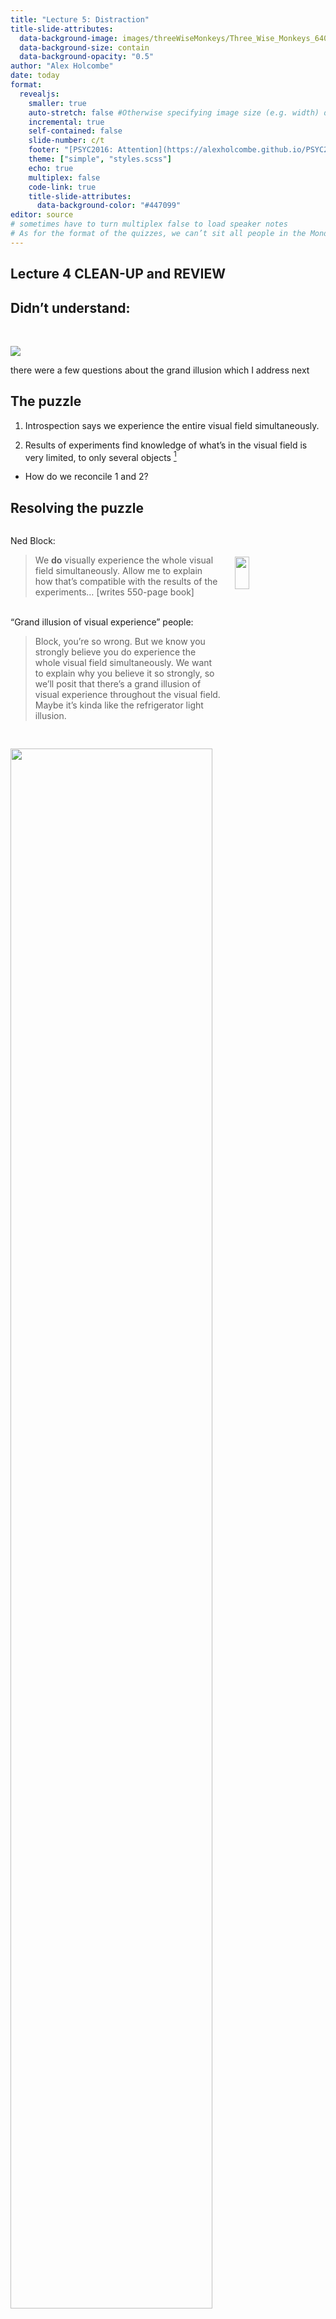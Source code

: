 ```yaml
---
title: "Lecture 5: Distraction"
title-slide-attributes:
  data-background-image: images/threeWiseMonkeys/Three_Wise_Monkeys_640px.jpeg
  data-background-size: contain
  data-background-opacity: "0.5"
author: "Alex Holcombe"
date: today
format: 
  revealjs:
    smaller: true
    auto-stretch: false #Otherwise specifying image size (e.g. width) doesn't work!
    incremental: true
    self-contained: false
    slide-number: c/t
    footer: "[PSYC2016: Attention](https://alexholcombe.github.io/PSYC2016lectures)"
    theme: ["simple", "styles.scss"]
    echo: true
    multiplex: false
    code-link: true
    title-slide-attributes:
      data-background-color: "#447099"
editor: source
# sometimes have to turn multiplex false to load speaker notes
# As for the format of the quizzes, we can’t sit all people in the Monday class, so I give the quiz question at the end and will explain it first thing on tuesday.  The quiz question is open until 3pm Tuesday.  For the Tuesday and Thursday class, the quiz opens at the start, but I explain it after it closes at 3:50pm. I have found setting an alarm on my phone for 3:50 (or a bit later) works well to ensure that I get to it before running out of time.
---
```


## Lecture 4 CLEAN-UP and REVIEW {background-image="images/threeWiseMonkeys/640.jpg" background-opacity="0.07"}


## Didn't understand:
<BR>

![](images/responses/didntUnderstandLecture4_29Aug2023.png)

::: notes :::
there were a few questions about the grand illusion which I address next
:::

## The puzzle

1. Introspection says we experience the entire visual field simultaneously.

2. Results of experiments find knowledge of what's in the visual field is very limited, to only several objects ^[if you do things to prevent attention wandering around and building up the scene representation over time]



-   How do we reconcile 1 and 2?

## Resolving the puzzle

::: columns
::: {.column width="70%"}

Ned Block: 

> We **do** visually experience the whole visual field simultaneously. Allow me to explain how that's compatible with the results of the experiments...
[writes 550-page book] 

<BR>
"Grand illusion of visual experience" people: 

> Block, you're so wrong. But we know you strongly believe you do experience the whole visual field simultaneously. We want to explain why you believe it so strongly, so we'll posit that there's a grand illusion of visual experience throughout the visual field. Maybe it's kinda like the refrigerator light illusion.

:::

::: {.column width="30%"}

<BR><BR>
![](images/NedBlockBook.jpg){width=40%}

:::
:::


## 

![](images/argumentForGrandIllusion.png){width=80%}

The argument relies on having visual experience of the whole visual field entailing that you'd detect major changes to the visual field. ^[if you don't know what "entail" means, please look it up :)]

But based on our analysis of what change detection involves, it may not entail that.

So that argument for the "grand illusion" is not very good.


##  {background-image="images/threeWiseMonkeys/640.jpg" background-opacity="0.07"}

![](images/responses/grandIllusionThoughts.png)

## Review of the argument, now in essay format in case it helps {background-image="images/threeWiseMonkeys/640.jpg" background-opacity="0.07"}

[The "grand illusion" argument]{.underline}: if we really did experience everything in the scene, we would quickly detect changes to the objects in the scene. So, because we don't quickly detect many changes to the scene (change blindness), we must *not* really experience everything.

After hearing the argument, about half of students agreed that our feeling of experiencing everything must be only an illusion.

![](images/responses/WhatDidYouThinkOfGrandIllusionArgument.png){width=50%}

But the grand illusion argument is actually *not* a great argument; the first part that says that if we really did experience everything, we would quickly detect changes. Maybe we really do experience everything but we don't have a comparison process that's always comparing everything. Or maybe we really do experience everything but we don't have a representation of the scene a short time ago, so we can't do the comparison. In other words, the idea that "if we really did experience everything, we would quickly detect changes" may be false.

::: notes :::
I know it's hard.
:::

## Lectures 1-4 overview {background-image="images/threeWiseMonkeys/640.jpg" background-opacity="0.07"}

-   A bridge between the Perception and Cognition parts of PSYC2016

-   Our mental architecture is massively-parallel, followed by bottleneck(s)
    -   Various details, including individual vs. combining features and change blindness
-   To deal with this architecture, we have:
    -   Crude salience and alerting mechanisms
    -   Guidance of attention by memory

-   This helps explain distractions

![](images/bottleneck.png){.absolute bottom=10 right=10 width="150"}

::: notes :::
Our animal natures
Now we can think in more informed way about distraction
:::

## Get involved in research! {background-image="images/threeWiseMonkeys/640.jpg" background-opacity="0.1"}

Talk to me or other academics.

::: notes :::
If you like this kind of stuff (and I know some of you probably hate it)
But I know it's not just me who finds it really cool that can..
:::

## Lectures 1-2 outline {background-image="images/threeWiseMonkeys/640.jpg" background-opacity="0.07"}

::: {.nonincremental}

1. Why we need selective attention
    -   Overt attention
    -   Bottleneck architecture of the visual system necessitates covert attention
    -   Need for vigilance
        -   Because of bottleneck, we evolved crude salience and alerting mechanisms
    
2. Kinds of selection
    - More on the parallel processing prior to the bottleneck
        -   Binocular rivalry vs. two separated letters
    - Bottom-up attention (Chapters 7 and 9)
    -   Our behavior is a mish-mash of competition between top-down and bottom-up
    -   Combinations of features typically aren't processed in parallel
      -   Selective attention is needed to combine features
    -   Feature selection is compulsorily global
      -   Maybe because What processing (features) occurs on different pathway than Where pathway, which mediates spatial attention

:::

## Lecture 3 outline {background-image="images/threeWiseMonkeys/640.jpg" background-opacity="0.07"}

::: {.nonincremental}

3. Treisman's diagram and combining features
  -   Individual-feature salience is computed in parallel
  -   Flat search slopes (parallel) vs. steep (serial)
  -   Combining features from two different objects takes the longest, but even within an object takes awhile (both require focused attention)
  -   It feels like we see everything at once
  -   The mysterious non-selective pathway
  -   Shape
    -   Combining oriented elements into a shape doesn't require focused attention
      -   Uses sophisticated cues
      -   Fast
      -   Can combine many elements, oaveraging over noise
    -   Combining that shape with a color does require focused attention
  
4. Change blindness

:::


## Lecture 5: DISTRACTION {background-image="images/threeWiseMonkeys/640.jpg" background-opacity="0.1"}

-   I've focused on the perception end of the perception - cognition relationship
-   Cognition is affected by social, motivational, and environmental factors

## Not sure where to put this

::: {.fragment}
![](images/LeavingAFlatTasteInYourMouth.png)
:::

::: notes
Withdrawing of the mind has Lots of consequences.

"Participants rated the substances as less intense, consumed more, and preferred stronger tastes."
:::

## What most distracts you during lecture? {background-image="images/UsydClassStudents.png" background-opacity="0.15"}

![](images/distractionsDuringLectureCensored.png) 

::: notes 
Some of these are bottom-up sensory events
Some are ongoing life concerns (top-down)
Some are basic drives (hunger)
:::

## Phones! {background-image="images/threeWiseMonkeys/640.jpg" background-opacity="0.05"}

::: {.r-stack}
![](images/notificationDetoxPhoneOnly.png){.fragment width="600" height="300"}
![](images/oldManYellsAtCloud.jpg){.fragment width="150" height="200"}
:::

::: notes :::
When I was a kid, we didn't have mobile phones!
The #1 distraction didn't exist.
:::

## {background-image="images/threeWiseMonkeys/640.jpg" background-opacity="0.05"}

::: columns
::: {.column width="60%"}

![](images/GloriaMarkAttentionSpanBook.jpeg){width=30%}


:::

::: {.column width="40%"}

![](images/gloria_mark.png){width=60%}

:::
:::


> Our mind becomes like a pinball propelled from lever to lever by text chimes, social media notifications and targeted ads...

> Without top-down control of our attention, we open ourselves up to stimuli that steer our attention for us.

##  {background-image="images/UsydClassStudents.png" background-opacity="0.15"}

![](images/distractionsDuringLectureCensored.png)

-   A lot more to it than sensory events and salience

::: notes :::
Let's have another look at this diagram. I categorized your responses
A combination of factors
:::

## Distractions, categorised {background-image="images/UsydClassStudents.png" background-opacity="0.07"}
<BR>

**Sensory events**: noise, other peoples laptops, dense slides, muscle soreness, *phone*

<BR>
**Drives**: hunger, sleepiness, boys


<BR>
**Cognitive, interest, learning**: boring lectures, social media - instagram, *phone*, tangents, spring break planning, content is too hard or ez

<BR>
**Life issues**: issues in my life, other works, other deadlines

## Distractions, categorised {background-image="images/UsydClassStudents.png" background-opacity="0.07"}
<BR>

**Sensory events**: noise, other peoples laptops, dense slides, muscle soreness, *phone* [Chapter 5](https://psyc2016.whatanimalssee.com/btmUpTopDown.html)

<BR>
**Drives**: hunger, sleepiness, boys. NOT COVERED IN PSYC2016. 

<BR>
**Cognitive, interest, learning**: boring lectures, social media - instagram, *phone*, tangents, spring break planning, content is too hard or ez.  MANY CHAPTERS MENTION TOP-DOWN, MEMORY, + [CHAPTER 16](https://psyc2016.whatanimalssee.com/distraction1.html)

<BR>
**Life issues**: issues in my life, other works, other deadlines. NOT COVERED IN PSYC2016

::: notes :::
Drive for social contact
::::

## [Ezra Klein](https://www.nytimes.com/2023/05/28/opinion/artificial-intelligence-thinking-minds-concentration.html) on mobile phones {background-image="images/threeWiseMonkeys/640.jpg" background-opacity="0.05"}

![](images/EzraKlein.jpeg){size=30%}

-   In 1990, imagine I told you that I was going to invent a sinister tool...

- As people used it, their attention spans would degrade, as the tool would constantly shift their focus, weakening their powers of concentration and contemplation.

-   This tool would show people whatever it is they found most difficult to look away from — which would often be what was most threatening about the world, from the worst ideas of their political opponents to the deep injustices of their society.

-   It would fit in their pockets and glow on their night stands and never truly be quiet; there would never be a moment when people could be free of the sense that the pile of messages and warnings and tasks needed to be checked.

-   What would you have thought this engine of distraction, division and cognitive fracture would do to humanity?


::: notes :::
He refers to societal interest factors. Combined with SOCIAL now. These have been weaponized into an outrage machine.
This was not how we thought the internet would turn out.
:::

## Learning {background-image="images/threeWiseMonkeys/640.jpg" background-opacity="0.05"}
<BR>

Association of stimuli with reward ([Chapter 16](https://psyc2016.whatanimalssee.com/distraction1.html))

-   When you open an app, you get interesting things
-   Possibly a social reward

::: notes :::
Briefly covered in Chapter 16
:::

##  {background-image="images/threeWiseMonkeys/640.jpg" background-opacity="0.05"}

![](images/videoGameBingerDies.png)

::: notes :::
Video games provide the right level of challenge, a constant sense of achievement 

An important thing to gain out of a university education, in addition to logical reasoning, is skepticism!
But this illustrates how a videogame can be so rewarding that it crowds out all other activities.
:::

## What distracts you during studying? {background-image="images/UsydClassStudents.png" background-opacity="0.15"}

phone; phone; Phone; Phone; phone; Phone; phone; my phone; cellphone; My phone; buzzing phone; Phone buzzing; My damn phonnneeee :(

My phone, the habit of picking it up all the time

messages/instagram

my boyfriend playing video games right next to me

flat mate coming into my room

The clock

Social media

snacks

vacuumming in the background, remembering random things

My own thoughts

Cans of kombucha being drunk.

my housemates

::: notes :::
Will be big individual differences.
My partner doesn't really have a problem with these things. She can sit there for hours and not be distracted. Whereas I can't have the TV on, or anything!
Whereas I have more motivation
:::

## Social facilitation {background-image="images/threeWiseMonkeys/640.jpg" background-opacity="0.05"}
<BR>

![](images/shut-up-write.png)

-   Harness sociality to keep you on task!
-   In-class distraction diary was done as a big group
-   Group workouts


::: notes :::
One reason team sports are great, you're not going to just stop running and let down the team
:::


## {background-image="images/threeWiseMonkeys/640.jpg" background-opacity="0.05"}

::: columns
::: {.column width="70%"}

::: {.fragment .fade-in}
In 2004, The average time people spent on a single screen was 2.5 minutes. 
<BR>

"I was astounded. That was so much worse than I'd thought it would be," said Mark.
<BR>

But that was just the beginning. By 2012, Mark and her colleagues found the average time on a single task was 75 seconds. Now it's down to about 47.

:::

:::

::: {.column width="30%"}

![](images/GloriaMarkAttentionSpanBook.jpeg){width=30%}

![](images/gloria_mark.png){width=60%}

:::
:::


::: notes :::
Think about how little time you spend on each post when scrolling through Instagram.

:::

## Multi-tasking {background-image="images/threeWiseMonkeys/640.jpg" background-opacity="0.05"}
<BR>

::: columns
::: {.column width="70%"}


-   Multitasking? We can only focus on one thing at a time. 

-   Task-switching.
    -   "It's like we have an internal whiteboard in our minds," Mark said. 
    -   "If I'm working on one task, I have all the info I need on that mental whiteboard. Then I switch to email.
I have to mentally erase that whiteboard and write all the information I need to do email.
And just like on a real whiteboard, there can be a residue in our minds. We may still be thinking of something from three tasks ago."

:::

::: {.column width="30%"}

![](images/GloriaMarkAttentionSpanBook.jpeg){width=30%}

![](images/gloria_mark.png){width=60%}

:::
:::

::: notes :::
Task switching is extremely costly 
:::


<!--
## Distraction diary {background-image="images/threeWiseMonkeys/640.jpg" background-opacity="0.05"}

![](images/inClassVsOutsideClass.png)

::: notes :::
I was hoping that I would be able to compare amount of distractions in-class compared to outside-of-class
:::

## An invalid comparison {background-image="images/threeWiseMonkeys/640.jpg" background-opacity="0.05"}

![](images/inClassVsOutsideClass.png)

-   5 min versus 10 min
-   Selection bias
    -   Those who do the homework are more motivated to do homework and thus likely get distracted less
-->

## When have you been most focused? {background-image="images/threeWiseMonkeys/640.jpg" background-opacity="0.05"}
<BR><BR>

::: {.r-fit-text}
Menti.com code: 7353 8682
:::


::: notes :::
and what do to shut out the owrld?
:::

## Cognitive / motivational factors {background-image="images/threeWiseMonkeys/640.jpg" background-opacity="0.05"}

![](images/BruceBurns.png)

## {background-image="images/threeWiseMonkeys/640.jpg" background-opacity="0.05"}

::: columns
::: {.column width="40%"}

-   When we find something rewarding/worthwhile, ideally we **exploit** it
-   But exploration is also a drive
    -   The *yin* to exploitation's *yang*
    -   The **explore/exploit trade-off**
    
<BR>

-   Vigilance is more about threats


:::

::: {.column width="60%"}

![](images/exploreExploitRestaurantChoice.jpg)

:::
:::

::: notes :::
Many animals, including us, have a drive to explore the world and gather information about it.
Vigilance is more about threats
:::

## {background-image="images/threeWiseMonkeys/640.jpg" background-opacity="0.05"}

![](images/exploreExploitRestaurantChoice.jpg){width=60%}

<BR><BR>
**Exploitation** - using known information to get rewards

<BR>
**Exploration** - exploring the environment to look for new information/rewards



::: notes :::
We are genetically programmed to explroe the environment
:::

## {background-image="images/hardQuiz.jpg" background-opacity="0.6"}

::: notes :::

Distraction is most associated with which process?

A. Social facilitation
B. Exploitation
C. Exploration 
D. Focused attention

:::

## CONTROLLING BOTTOM-UP SENSORY EVENTS {background-image="images/threeWiseMonkeys/640.jpg" background-opacity="0.05"}

## {background-image="images/threeWiseMonkeys/640.jpg" background-opacity="0.05"}
<BR>

![](images/notificationDetoxIrishTimes.png) [Irish times](https://www.irishtimes.com/culture/tv-radio-web/one-ping-after-another-why-we-all-need-a-notification-detox-1.4153895)

::: notes :::
Turn off phone notifications 
:::

## {background-image="images/threeWiseMonkeys/640.jpg" background-opacity="0.05"}

![](images/SiliconValleySchoolNoDevices.png)

::: notes :::
Her goddamned school
:::

## {background-image="images/threeWiseMonkeys/640.jpg" background-opacity="0.05"}

What do you do to shut out the world?

<BR><BR><BR>

![](images/threeWiseMonkeys/Three_Wise_Monkeys_640px.jpeg)

::: notes :::
You might be saying I really need to concentrate on this, but millions years evolution is saying otherwise, that you need to keep your ears turned on
:::


##  {background-image="images/threeWiseMonkeys/640.jpg" background-opacity="0.05"}

![](images/threeWiseMonkeys/monkeyNoHear.jpeg)

-   ![](images/loopEarplugs.png)

::: notes
Earplugs. This is how I do.
Not cool? Anyone heard of loop earplugs?
But you know what, you don't have to wait.
There won't be any psychology tricks that are as effective as mechanical solutions.
Put on mask.
:::

##  {background-image="images/threeWiseMonkeys/640.jpg" background-opacity="0.05"}

![](images/threeWiseMonkeys/monkeyNoSee.jpeg)

<BR><BR>


::: notes 
I'm serious about sleep too. Mask.
Are you not going to do it because it's not cool?
Why do you wear a mask, do you have horrible scars on your face or something? 
:::

## Molly Worthen on monastic uns {background-image="images/threeWiseMonkeys/640.jpg" background-opacity="0.05"}

We need an intervention: ... a bold move to put the screens, the pinging notifications and the creepy humanoid A.I. chatbots in their proper place. They are our tools, not our masters. That doesn’t mean a futile attempt to wall off higher education from the modern world; it does mean selectively returning to the university’s roots in the monastic schools of medieval Europe and rekindling the old-fashioned quest for meaning.

Colleges should offer a radically low-tech first-year program for students who want to apply: a secular monastery within the modern university, with a curated set of courses that ban glowing rectangles of any kind from the classroom. Students could opt to live in dorms that restrict technology, too.

The first step is dethroning the small silicon idol in their pocket — and making space for the uncomfortable silence and questions that follow. The experience stuck with Ms. Ouyang, the nursing major. “I didn’t look forward to getting my phone back,” she said.




<!--Another side to the poem - enjoying sensory absorption. You decide when it will occur -->
## {background-image="images/threeWiseMonkeys/640.jpg" background-opacity="0.05"}

All day, the world makes its demands. There's so much of it, world

begging to be noticed.

ultrawhelmed sensorium, my self

![](images/LeilaChatti.jpeg){width="40%"}

::: notes :::
The world making demands. Don't yield to its demands
Wanna show you the rest of the poem
:::

## {background-image="images/threeWiseMonkeys/640.jpg" background-opacity="0.05"}

![](images/LeilaChatti.jpeg){width="20%"}

ultrawhelmed sensorium, my self

::: {.fragment .fade-in}
taxed with being a self, brimming with living's rowdy mechanics
:::

::: {.fragment .fade-in}
 and disruptions unremitting,
:::

::: {.fragment .fade-in}
a thought flits by, then another (an unpaid bill, a jingle's tenacious refrain) 
:::

::: {.fragment .fade-in}
and, ... I attend, as best I can,...
:::

::: {.fragment .fade-in}
yielding to the most persuasive god, the most recent,
:::

::: {.fragment .fade-in}
to each thing I say Yes? 
:::

::: {.fragment .fade-in}
Yes! 
:::

::: {.fragment .fade-in}
zealot of whatever calls me next.
:::

::: notes
This poem is called "A poem for Sunday" and on a Sunday there can be a joy in this. Mindfulness or living in the moment

Wanted to leave you with another side of the issue, a nicer side.
Enjoying being absorbed by sensory events.
Even a sense of awe.

Just make sure you're the one who chooses when it happens.
:::

## {background-image="images/threeWiseMonkeys/640.jpg" background-opacity="0.05"}

![](images/surveyEndOfLecture.png)


<!--

-   Lecture 2

    -   People have known about distraction for thousands of years
        -   Buddhism. Are you a victim of your attentional mechanisms?
        -   Flash a bunch of self-help book images.
        -   animals for millions
    -   "What in this image attracts your attention?" Gradual transition from salience to more goal-directed

-   My story

    -   Like many others, I spend too much time on social media.
    -   Tried apps that stopped me from using the internet.
    -   Fall off the wagon
    -   The Pomodoro method - preserve the rewards, but delay them so you have more uninterrupted work session.

    Come back to dual-letters and explain left advantage

My partner doesn't get distracted. Whereas I can't have the TV on, on anything!
-->

<!--
Next year, use section headers at top right of slide like this https://meghan.rbind.io/blog/quarto-slides/#section-header
-->

